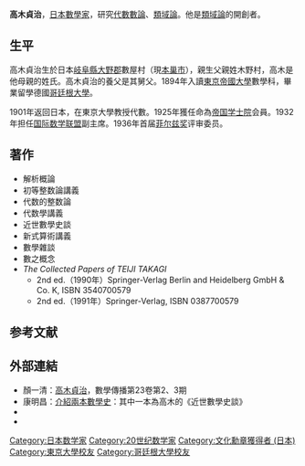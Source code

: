 {{Infobox scientist
| name              = 高木貞治
| image             = Teiji Takagi photographed by Shigeru Tamura.jpg
| image_size        =
| caption           =
| birth_date        = {{Birth date|1875|04|21}}
| birth_place       = Kazuya village near [[Gifu,_Gifu|Gifu]]
| death_date        = {{Death date and age|1960|02|28|1875|04|21}}
| death_place       = [[东京|东京]]
| nationality       = [[日本|日本]]
| fields            = [[数学|数学]]
| workplaces        = [[東京帝國大學|東京帝國大學]]
| alma_mater        = 東京帝國大學
| doctoral_advisor  = [[大卫·希尔伯特|大卫·希尔伯特]]
| doctoral_students = {{link-ja|彌永昌吉}}<ref name=MathGen>{{MathGenealogy|id=55699}}</ref><br>{{link-ja|黑田成勝|黒田成勝}}<ref name=MathGen/><br>{{link-ja|中山正}}<ref name=MathGen/><br>{{link-ja|正田建次郎}}<ref name=MathGen/>
| known_for         = [[牛奶凍曲線|高木曲線]], {{link-ja|高木存在定理|高木の存在定理}}
| awards            =
}}
{{japanese|japanese=高木 貞治|kana=たかぎ ていじ|romaji=Takagi Teiji}}

'''高木貞治'''{{BD|1875年|4月21日|1960年|2月28日|catIdx=Takagi, Teiji}}，[[日本|日本]][[數學家|數學家]]，研究[[代數數論|代數數論]]、[[類域論|類域論]]。他是[[類域論|類域論]]的開創者。

==生平==
高木貞治生於日本[[岐阜縣|岐阜縣]][[大野郡|大野郡]]數屋村（現[[本巢市|本巢市]]），親生父親姓木野村，高木是他母親的姓氏。高木貞治的養父是其舅父。1894年入讀[[東京帝國大學|東京帝國大學]]數學科，畢業留學德國[[哥廷根大學|哥廷根大學]]。

1901年返回日本，在東京大學教授代數。1925年獲任命為[[帝国学士院|帝国学士院]]会員。1932年担任[[国际数学联盟|国际数学联盟]]副主席。1936年首届[[菲尔兹奖|菲尔兹奖]]评审委员。

==著作==

* 解析概論
* 初等整数論講義
* 代数的整数論
* 代数學講義
* 近世數學史談
* 新式算術講義
* 數學雜談
* 數之概念
*''The Collected Papers of TEIJI TAKAGI''
**2nd ed.（1990年）Springer-Verlag Berlin and Heidelberg GmbH & Co. K, ISBN 3540700579
**2nd ed.（1991年）Springer-Verlag, ISBN 0387700579

==参考文献==
{{reflist}}

==外部連結==
* 顏一清：[http://www.math.sinica.edu.tw/media/author.jsp?query_filter=%E9%A1%8F%E4%B8%80%E6%B8%85 高木貞治]，數學傳播第23卷第2、3期
* 康明昌：[http://episte.math.ntu.edu.tw/articles/mm/mm_07_2_20/index.html 介紹兩本數學史]：其中一本為高木的《近世數學史談》
* {{MathGenealogy|id=55699}}
* {{MacTutor Biography|id=Takagi}}

{{Authority control}}
{{DEFAULTSORT:Takagi, Teiji}}
[[Category:日本数学家|Category:日本数学家]]
[[Category:20世纪数学家|Category:20世纪数学家]]
[[Category:文化勳章獲得者_(日本)|Category:文化勳章獲得者 (日本)]]
[[Category:東京大學校友|Category:東京大學校友]]
[[Category:哥廷根大學校友|Category:哥廷根大學校友]]